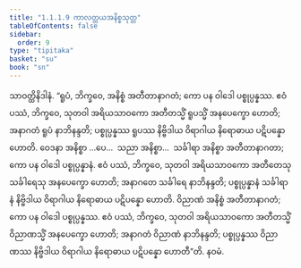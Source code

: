 ```yaml
---
title: "1.1.1.9 ကာလတ္တယအနိစ္စသုတ္တ"
tableOfContents: false
sidebar:
  order: 9
type: "tipitaka"
basket: "su"
book: "sn"
---
```



<DynamicBreadcrumb />

<Division number="9" book="sn" e="ch" v="18" p="280">

<Paragraph number="89" book="sn">
သာဝတ္ထိနိဒါနံ. “ရူပံ, ဘိက္ခဝေ, အနိစ္စံ အတီတာနာဂတံ; ကော ပန ဝါဒေါ ပစ္စုပ္ပန္နဿ. ဧဝံ ပဿံ, ဘိက္ခဝေ, သုတဝါ အရိယသာဝကော အတီတသ္မိံ ရူပသ္မိံ အနပေက္ခော ဟောတိ; အနာဂတံ ရူပံ နာဘိနန္ဒတိ; ပစ္စုပ္ပန္နဿ ရူပဿ နိဗ္ဗိဒါယ ဝိရာဂါယ နိရောဓာယ ပဋိပန္နော ဟောတိ. ဝေဒနာ အနိစ္စာ …ပေ…  သညာ အနိစ္စာ…  သင်္ခါရာ အနိစ္စာ အတီတာနာဂတာ; ကော ပန ဝါဒေါ ပစ္စုပ္ပန္နာနံ. ဧဝံ ပဿံ, ဘိက္ခဝေ, သုတဝါ အရိယသာဝကော အတီတေသု သင်္ခါရေသု အနပေက္ခော ဟောတိ; အနာဂတေ သင်္ခါရေ နာဘိနန္ဒတိ; ပစ္စုပ္ပန္နာနံ သင်္ခါရာနံ နိဗ္ဗိဒါယ ဝိရာဂါယ နိရောဓာယ ပဋိပန္နော ဟောတိ. ဝိညာဏံ အနိစ္စံ အတီတာနာဂတံ; ကော ပန ဝါဒေါ ပစ္စုပ္ပန္နဿ. ဧဝံ ပဿံ, ဘိက္ခဝေ, သုတဝါ အရိယသာဝကော အတီတသ္မိံ ဝိညာဏသ္မိံ အနပေက္ခော ဟောတိ; အနာဂတံ ဝိညာဏံ နာဘိနန္ဒတိ; ပစ္စုပ္ပန္နဿ ဝိညာဏဿ နိဗ္ဗိဒါယ ဝိရာဂါယ နိရောဓာယ ပဋိပန္နော ဟောတီ”တိ.

</Paragraph>
</Division>

<Paragraph number="90" type="center" book="sn">
နဝမံ.
</Paragraph>